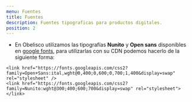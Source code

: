 ```yaml
---
menu: Fuentes
title: Fuentes
description: Fuentes tipograficas para productos digitales.
position: 2
---
```


- En Obelisco utilizamos las tipografías **Nunito** y **Open sans** disponibles en [google fonts](https://fonts.google.com/), para utilizarlas con su CDN podemos hacerlo de la siguiente forma:

```
<link href="https://fonts.googleapis.com/css2?family=Open+Sans:ital,wght@0,400;0,600;0,700;1,400&display=swap" rel="stylesheet" />
<link href="https://fonts.googleapis.com/css2?family=Nunito:wght@300;400;600;700&display=swap" rel="stylesheet"></link>
```
